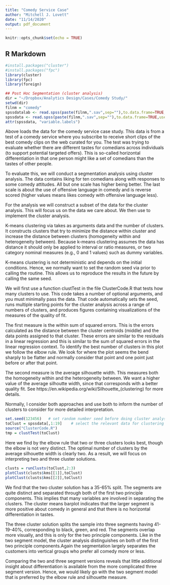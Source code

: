 ```yaml
---
title: "Comedy Service Case"
author: "Mitchell J. Lovett"
date: "11/14/2020"
output: pdf_document
---
```


```r
knitr::opts_chunk$set(echo = TRUE)
```

## R Markdown

```r
#install.packages("cluster")
#install.packages("fpc")
library(cluster) 
library(fpc)
library(foreign)

## Post Hoc Segmentation (cluster analysis)
dir = "~/Dropbox/Analytics Design/Cases/Comedy Study/"
setwd(dir)
filnm = "comedy"
spssdatalab <- read.spss(paste(filnm,".sav",sep=""),to.data.frame=TRUE,use.value.labels=TRUE,trim_values=TRUE)
spssdata <- read.spss(paste(filnm,".sav",sep=""),to.data.frame=TRUE,use.value.labels=FALSE)
attr(spssdata, "variable.labels")
```

Above loads the data for the comedy service case study. This data is from a test of a comedy service where you subscribe to receive short clips of the best comedy clips on the web curated for you. The test was trying to evaluate whether there are different tastes for comedians across individuals (to support potential targeted offers). This is so-called horizontal differentiation in that one person might like a set of comedians than the tastes of other people.

To evaluate this, we will conduct a segmentation analysis using cluster analysis. The data contains liking for ten comedians along with responses to some comedy attitudes. All but one scale has higher being better. The last scale is about the use of offensive language in comedy and is reverse scored (higher values means likes comedy with offensive language less). 

For the analysis we will construct a subset of the data for the cluster analysis. This will focus us on the data we care about. We then use \texttt{kmeans()} to implement the cluster analysis. 

K-means clustering via \texttt{kmeans} takes as arguments data and the number of clusters. It constructs clusters that try to minimize the distance within cluster and increase the distance between clusters (homogeneity within and heterogeneity between). Because k-means clustering assumes the data has distance it should only be applied to interval or ratio measures, or two category nominal measures (e.g., 0 and 1 values) such as dummy variables. 

K-means clustering is not deterministic and depends on the initial conditions. Hence, we normally want to set the random seed via \texttt{set.seed()} prior to calling the routine. This allows us to reproduce the results in the future by calling the same seed.

We will first use a function clustTest in the file ClusterCode.R that tests how many clusters to use. This code takes a number of optional arguments, and you must minimally pass the data. That code automatically sets the seed, runs multiple starting points for the cluster analysis across a range of numbers of clusters, and produces figures containing visualizations of the measures of the quality of fit.

The first measure is the within sum of squared errors. This is the errors calculated as the distance between the cluster centroids (middle) and the data points assigned to that cluster. These errors are similar to the residuals in a linear regression and this is similar to the sum of squared errors in the linear regression context. To identify the best number of clusters in this plot we follow the elbow rule. We look for where the plot seems the bend sharply to be flatter and normally consider that point and one point just before or after that point. 

The second measure is the average silhouette width. This measures both the homogeneity within and the heterogeneity between. We want a higher value of the average silhoutte width, since that corresponds with a better quality fit. See https://en.wikipedia.org/wiki/Silhouette_(clustering) for more details.

Normally, I consider both approaches and use both to inform the number of clusters to consider for more detailed interpretation.

```r
set.seed(123456)   # set random number seed before doing cluster analysis
toClust = spssdata[,1:19]    # select the relevant data for clustering
source("ClusterCode.R")
tmp = clustTest(toClust)
```

Here we find by the elbow rule that two or three clusters looks best, though the elbow is not very distinct. The optimal number of clusters by the average silhouette width is clearly two. As a result, we will focus on interpreting two and three cluster solutions. 

```r
clusts = runClusts(toClust,2:3)
plotClust(clusts$kms[[1]],toClust)
plotClust(clusts$kms[[2]],toClust)
```

We find that the two cluster solution has a 35-65% split. The segments are quite distinct and separated through both of the first two principle components. This implies that many variables are involved in separating the clusters. The cluster means barplot indicates that the larger segment is more positive about comedy in general and that there is no horizontal differentiation in tastes. 

The three cluster solution splits the sample into three segments having 41-19-40%, corresponding to black, green, and red. The segments overlap more visually, and this is only for the two principle components. Like in the two segment model, the cluster analysis distinguishes on both of the first two principle components.Again the segmentation largely separates the customers into vertical groups who prefer all comedy more or less. 

Comparing the two and three segment versions reveals that little additional insight about \emph{horizontal} differentiation is available from the more complicated three segment version. Hence, we would likely go with the two segment model that is preferred by the elbow rule and silhouette measure.
